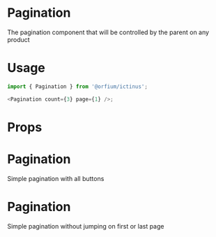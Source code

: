 
<Meta title="Design System/Pagination" component={Pagination} />

# Pagination

The pagination component that will be controlled by the parent on any product

# Usage

```js
import { Pagination } from '@orfium/ictinus';

<Pagination count={3} page={1} />;
```

# Props

<Props of={Pagination} />

# Pagination

Simple pagination with all buttons

<Preview>
  <Story name="Pagination" parameters={{ decorators: [withKnobs] }}>
    <Pagination count={3}
                page={1}
                nextPageDisabled={boolean('nextPageDisabled', false)}
                prevPageDisabled={boolean('prevPageDisabled', false)}
    />
  </Story>
</Preview>

# Pagination

Simple pagination without jumping on first or last page

<Preview>
  <Story name="Pagination without all buttons" parameters={{ decorators: [withKnobs] }}>
    <Pagination count={3}
                page={1}
                hideEnhancedPaginationButtons
                nextPageDisabled={boolean('nextPageDisabled', false)}
                prevPageDisabled={boolean('prevPageDisabled', false)}
    />
  </Story>
</Preview>
